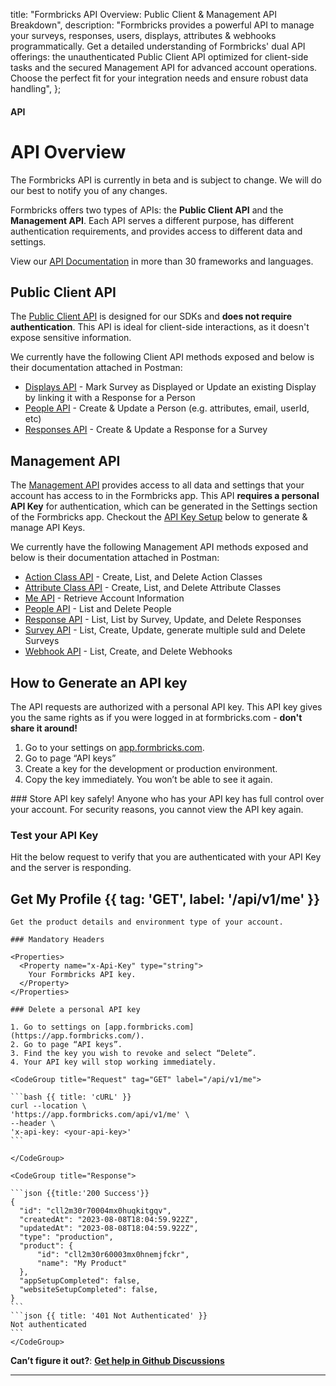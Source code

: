 

  title: "Formbricks API Overview: Public Client & Management API Breakdown",
  description:
    "Formbricks provides a powerful API to manage your surveys, responses, users, displays, attributes & webhooks programmatically. Get a detailed understanding of Formbricks' dual API offerings: the unauthenticated Public Client API optimized for client-side tasks and the secured Management API for advanced account operations. Choose the perfect fit for your integration needs and ensure robust data handling",
};

#### API

# API Overview

<Note>
  The Formbricks API is currently in beta and is subject to change. We will do our best to notify you of any
  changes.
</Note>

Formbricks offers two types of APIs: the **Public Client API** and the **Management API**. Each API serves a different purpose, has different authentication requirements, and provides access to different data and settings.

View our [API Documentation](/api-docs) in more than 30 frameworks and languages.

## Public Client API

The [Public Client API](/api-docs#tag/Client-API) is designed for our SDKs and **does not require authentication**. This API is ideal for client-side interactions, as it doesn't expose sensitive information.

We currently have the following Client API methods exposed and below is their documentation attached in Postman:

- [Displays API](/api-docs#tag/Public-Client-API-greater-Displays) - Mark Survey as Displayed or Update an existing Display by linking it with a Response for a Person
- [People API](/api-docs#tag/Public-Client-API-greater-People) - Create & Update a Person (e.g. attributes, email, userId, etc)
- [Responses API](/api-docs#tag/Public-Client-API-greater-Responses) - Create & Update a Response for a Survey

## Management API

The [Management API](/api-docs#tag/Management-API) provides access to all data and settings that your account has access to in the Formbricks app. This API **requires a personal API Key** for authentication, which can be generated in the Settings section of the Formbricks app. Checkout the [API Key Setup](#how-to-generate-an-api-key) below to generate & manage API Keys.

We currently have the following Management API methods exposed and below is their documentation attached in Postman:

- [Action Class API](/api-docs#tag/Management-API-greater-Action-Class) - Create, List, and Delete Action Classes
- [Attribute Class API](/api-docs#tag/Management-API-greater-Attribute-Class) - Create, List, and Delete Attribute Classes
- [Me API](/api-docs#tag/Management-API-greater-Me) - Retrieve Account Information
- [People API](/api-docs#tag/Management-API-greater-People) - List and Delete People
- [Response API](/api-docs#tag/Management-API-greater-Response) - List, List by Survey, Update, and Delete Responses
- [Survey API](/api-docs#tag/Management-API-greater-Survey) - List, Create, Update, generate multiple suId and Delete Surveys
- [Webhook API](/api-docs#tag/Management-API-greater-Webhook) - List, Create, and Delete Webhooks

## How to Generate an API key

The API requests are authorized with a personal API key. This API key gives you the same rights as if you were logged in at formbricks.com - **don't share it around!**

1. Go to your settings on [app.formbricks.com](https://app.formbricks.com).
2. Go to page “API keys”
   <MdxImage src={AddApiKey} alt="Add API Key" quality="100" className="max-w-full rounded-lg sm:max-w-3xl" />
3. Create a key for the development or production environment.
4. Copy the key immediately. You won’t be able to see it again.
   <MdxImage
     src={ApiKeySecret}
     alt="API Key Secret"
     quality="100"
     className="max-w-full rounded-lg sm:max-w-3xl"
   />

<Note>
  ### Store API key safely! Anyone who has your API key has full control over your account. For security
  reasons, you cannot view the API key again.
</Note>

### Test your API Key

Hit the below request to verify that you are authenticated with your API Key and the server is responding.

## Get My Profile {{ tag: 'GET', label: '/api/v1/me' }}

<Row>
  <Col>

    Get the product details and environment type of your account.

    ### Mandatory Headers

    <Properties>
      <Property name="x-Api-Key" type="string">
        Your Formbricks API key.
      </Property>
    </Properties>

    ### Delete a personal API key

    1. Go to settings on [app.formbricks.com](https://app.formbricks.com/).
    2. Go to page “API keys”.
    3. Find the key you wish to revoke and select “Delete”.
    4. Your API key will stop working immediately.

  </Col>
  <Col sticky>

    <CodeGroup title="Request" tag="GET" label="/api/v1/me">

    ```bash {{ title: 'cURL' }}
    curl --location \
    'https://app.formbricks.com/api/v1/me' \
    --header \
    'x-api-key: <your-api-key>'
    ```

    </CodeGroup>

    <CodeGroup title="Response">

    ```json {{title:'200 Success'}}
    {
      "id": "cll2m30r70004mx0huqkitgqv",
      "createdAt": "2023-08-08T18:04:59.922Z",
      "updatedAt": "2023-08-08T18:04:59.922Z",
      "type": "production",
      "product": {
          "id": "cll2m30r60003mx0hnemjfckr",
          "name": "My Product"
      },
      "appSetupCompleted": false,
      "websiteSetupCompleted": false,
    }
    ```
    ```json {{ title: '401 Not Authenticated' }}
    Not authenticated
    ```
    </CodeGroup>

  </Col>
</Row>

**Can’t figure it out?**: **[Get help in Github Discussions](https://github.com/formbricks/formbricks/discussions)**

---

